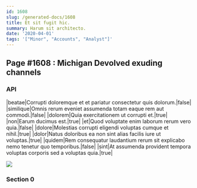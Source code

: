 ```yaml
---
id: 1608
slug: /generated-docs/1608
title: Et sit fugit hic.
summary: Harum sit architecto.
date: '2020-04-01'
tags: '["Minor", "Accounts", "Analyst"]'
---
```


## Page #1608 : Michigan Devolved exuding channels
### API

|beatae|Corrupti doloremque et et pariatur consectetur quis dolorum.|false|
|similique|Omnis rerum eveniet assumenda totam eaque rem aut commodi.|false|
|dolorem|Quia exercitationem ut corrupti et.|true|
|non|Earum ducimus est.|true|
|et|Quod voluptate enim laborum rerum vero quia.|false|
|dolore|Molestias corrupti eligendi voluptas cumque et nihil.|true|
|dolor|Natus doloribus ea non sint alias facilis iure ut voluptas.|true|
|quidem|Rem consequatur laudantium rerum sit explicabo nemo tenetur quo temporibus.|false|
|sint|At assumenda provident tempora voluptas corporis sed a voluptas quia.|true|


![](/assets/cats-0.jpg)

### Section 0

